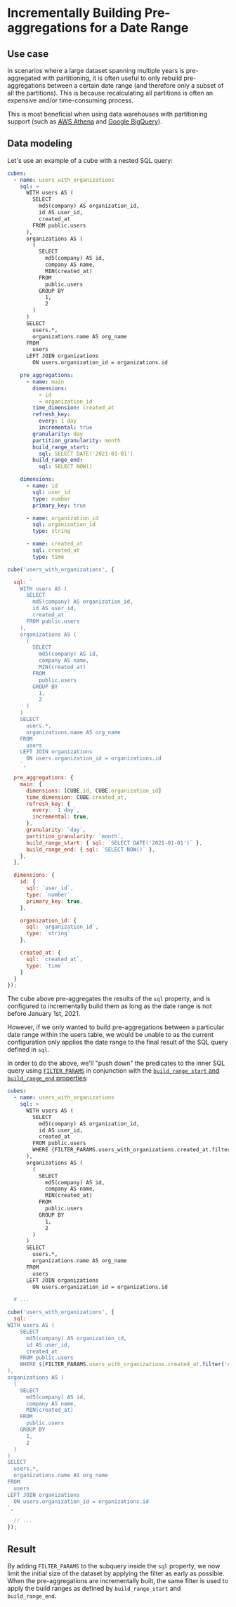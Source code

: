# Incrementally Building Pre-aggregations for a Date Range
## Use case

In scenarios where a large dataset spanning multiple years is pre-aggregated
with partitioning, it is often useful to only rebuild pre-aggregations between a
certain date range (and therefore only a subset of all the partitions). This is
because recalculating all partitions is often an expensive and/or time-consuming
process.

This is most beneficial when using data warehouses with partitioning support
(such as [AWS Athena][self-config-aws-athena] and [Google
BigQuery][self-config-google-bigquery]).

## Data modeling

Let's use an example of a cube with a nested SQL query:

<CodeTabs>

```yaml
cubes:
  - name: users_with_organizations
    sql: >
      WITH users AS (
        SELECT
          md5(company) AS organization_id,
          id AS user_id,
          created_at
        FROM public.users
      ),
      organizations AS (
        (
          SELECT
            md5(company) AS id,
            company AS name,
            MIN(created_at)
          FROM
            public.users
          GROUP BY
            1,
            2
        )
      )
      SELECT
        users.*,
        organizations.name AS org_name
      FROM
        users
      LEFT JOIN organizations
        ON users.organization_id = organizations.id

    pre_aggregations:
      - name: main
        dimensions:
          - id
          - organization_id
        time_dimension: created_at
        refresh_key:
          every: 1 day
          incremental: true
        granularity: day
        partition_granularity: month
        build_range_start:
          sql: SELECT DATE('2021-01-01')
        build_range_end:
          sql: SELECT NOW()

    dimensions:
      - name: id
        sql: user_id
        type: number
        primary_key: true

      - name: organization_id
        sql: organization_id
        type: string

      - name: created_at
        sql: created_at
        type: time
```

```javascript
cube('users_with_organizations', {

  sql: `
    WITH users AS (
      SELECT
        md5(company) AS organization_id,
        id AS user_id,
        created_at
      FROM public.users
    ),
    organizations AS (
      (
        SELECT
          md5(company) AS id,
          company AS name,
          MIN(created_at)
        FROM
          public.users
        GROUP BY
          1,
          2
      )
    )
    SELECT
      users.*,
      organizations.name AS org_name
    FROM
      users
    LEFT JOIN organizations
      ON users.organization_id = organizations.id
    `,

  pre_aggregations: {
    main: {
      dimensions: [CUBE.id, CUBE.organization_id]
      time_dimension: CUBE.created_at,
      refresh_key: {
        every: `1 day`,
        incremental: true,
      },
      granularity: `day`,
      partition_granularity: `month`,
      build_range_start: { sql: `SELECT DATE('2021-01-01')` },
      build_range_end: { sql: `SELECT NOW()` },
    },
  },

  dimensions: {
    id: {
      sql: `user_id`,
      type: `number`
      primary_key: true,
    },

    organization_id: {
      sql: `organization_id`,
      type: `string`
    },

    created_at: {
      sql: `created_at`,
      type: `time`
    }
  }
});
```

</CodeTabs>

The cube above pre-aggregates the results of the `sql` property, and is
configured to incrementally build them as long as the date range is not before
January 1st, 2021.

However, if we only wanted to build pre-aggregations between a particular date
range within the users table, we would be unable to as the current configuration
only applies the date range to the final result of the SQL query defined in
`sql`.

In order to do the above, we'll "push down" the predicates to the inner SQL
query using [`FILTER_PARAMS`][ref-schema-ref-cube-filterparam] in conjunction
with the [`build_range_start` and `build_range_end`
properties][ref-schema-ref-preagg-buildrange]:

<CodeTabs>

```yaml
cubes:
  - name: users_with_organizations
    sql: >
      WITH users AS (
        SELECT
          md5(company) AS organization_id,
          id AS user_id,
          created_at
        FROM public.users
        WHERE {FILTER_PARAMS.users_with_organizations.created_at.filter('created_at')}
      ),
      organizations AS (
        (
          SELECT
            md5(company) AS id,
            company AS name,
            MIN(created_at)
          FROM
            public.users
          GROUP BY
            1,
            2
        )
      )
      SELECT
        users.*,
        organizations.name AS org_name
      FROM
        users
      LEFT JOIN organizations
        ON users.organization_id = organizations.id

  # ...
```

```javascript
cube('users_with_organizations', {
  sql: `
WITH users AS (
    SELECT
      md5(company) AS organization_id,
      id AS user_id,
      created_at
    FROM public.users
    WHERE ${FILTER_PARAMS.users_with_organizations.created_at.filter('created_at')}
),
organizations AS (
  (
    SELECT
      md5(company) AS id,
      company AS name,
      MIN(created_at)
    FROM
      public.users
    GROUP BY
      1,
      2
  )
)
SELECT
  users.*,
  organizations.name AS org_name
FROM
  users
LEFT JOIN organizations
  ON users.organization_id = organizations.id
`,

  // ...
});
```

</CodeTabs>

## Result

By adding `FILTER_PARAMS` to the subquery inside the `sql` property, we now
limit the initial size of the dataset by applying the filter as early as
possible. When the pre-aggregations are incrementally built, the same filter is
used to apply the build ranges as defined by `build_range_start` and
`build_range_end`.

[ref-schema-ref-preagg-buildrange]:
  /schema/reference/pre-aggregations#parameters-build-range-start-and-build-range-end
[ref-schema-ref-cube-filterparam]: /schema/reference/cube#filter-params
[self-config-aws-athena]: /config/databases/aws-athena/
[self-config-google-bigquery]: /config/databases/google-bigquery
